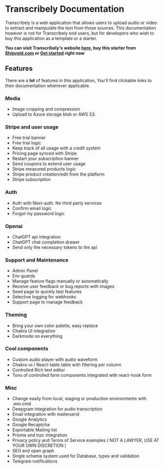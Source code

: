
# Transcribely Documentation
 
Transcribely is a web application that allows users to upload audio or video to extract and manipulate the text from those sources.
This documentation however is not for Transcribely end users, but for developers who wish to buy this application as a template or a starter.

__You can visit Transcribely's website [here](https://transcribely.io.), buy this starter from [Shipvoid.com](https://shipvoid.com) or [Get started](/gettingStarted) right now__

## Features

There are a **lot** of features in this application, You'll find clickable links to their documentation whenever applicable.

### Media

- Image cropping and compression
- Upload to Azure storage blob or AWS S3.

### Stripe and user usage

- Free trial banner
- Free trial logic
- Keep track of all usage with a credit system
- Pricing page synced with Stripe
- Restart your subscription banner
- Send coupons to extend user usage
- Stripe measured products logic
- Stripe product creation/edit from the platform
- Stripe subscription

### Auth

- Auth with Next-auth. No third party services
- Confirm email logic
- Forgot my password logic

### Openai

- ChatGPT api integration
- ChatGPT chat completion drawer
- Send only the necessary tokens to the api

### Support and Maintenance

- Admin Panel
- Env guards
- Manage feature flags manually or automatically
- Receive user feedback or bug reports with images
- Seed page to quickly test features
- Selective logging for webhooks
- Support page to manage feedback

### Theming

- Bring your own color palette, easy replace
- Chakra UI integration
- Darkmode on everything

### Cool components

- Custom audio player with audio waveform
- Chakra-ui / React-table table with filtering per column
- Controlled Rich text editor
- Tons of controlled form components integrated with react-hook form

### Misc

- Change easily from local, staging or production environments with .env.cmd
- Deepgram integration for audio transcription
- Email integration with mailersend
- Google Analytics
- Google Recaptcha
- Exportable Mailing list
- Prisma and trpc integration
- Privacy policy and Terms of Service examples ( NOT A LAWYER, USE AT YOUR OWN DISCRETION )
- SEO and open graph
- Single schema system used for Database, types and validation
- Telegram notifications

